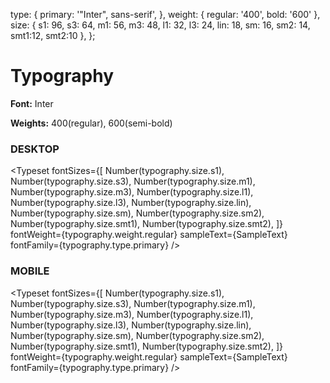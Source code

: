
<Meta title="Typography" />

  type: {
    primary: '"Inter", sans-serif',
  },
  weight: {
    regular: '400',
    bold: '600'
  },
  size: {
    s1: 96,
    s3: 64,
    m1: 56,
    m3: 48,
    l1: 32,
    l3: 24,
    lin: 18,
    sm: 16,
    sm2: 14,
    smt1:12,
    smt2:10
  },
};


# Typography

**Font:** Inter

**Weights:** 400(regular), 600(semi-bold)

### DESKTOP

<Typeset
  fontSizes={[
    Number(typography.size.s1),
    Number(typography.size.s3),
    Number(typography.size.m1),
    Number(typography.size.m3),
    Number(typography.size.l1),
    Number(typography.size.l3),
    Number(typography.size.lin),
    Number(typography.size.sm),
    Number(typography.size.sm2),
    Number(typography.size.smt1),
    Number(typography.size.smt2),
  ]}
  fontWeight={typography.weight.regular}
  sampleText={SampleText}
  fontFamily={typography.type.primary}
/>

### MOBILE

<Typeset
  fontSizes={[
    Number(typography.size.s1),
    Number(typography.size.s3),
    Number(typography.size.m1),
    Number(typography.size.m3),
    Number(typography.size.l1),
    Number(typography.size.l3),
    Number(typography.size.lin),
    Number(typography.size.sm),
    Number(typography.size.sm2),
    Number(typography.size.smt1),
    Number(typography.size.smt2),
  ]}
  fontWeight={typography.weight.regular}
  sampleText={SampleText}
  fontFamily={typography.type.primary}
/>
